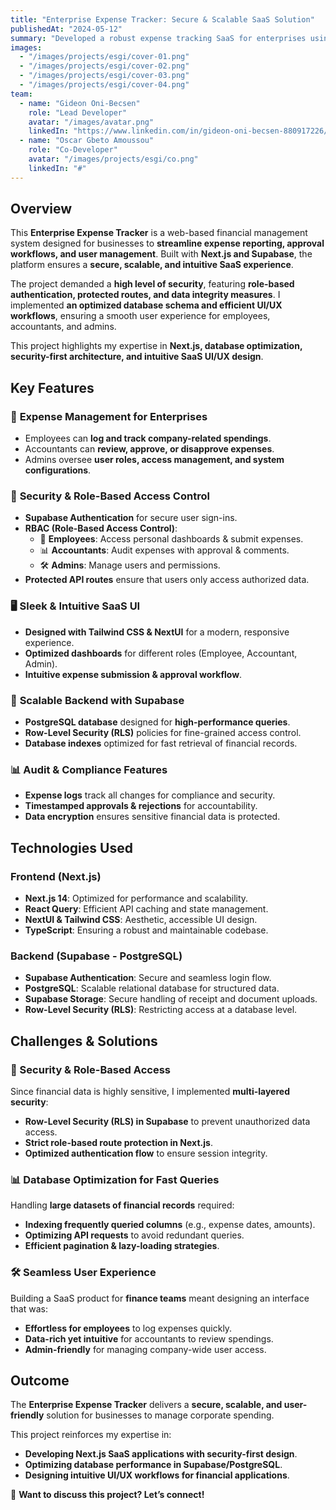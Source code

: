 ```yaml
---
title: "Enterprise Expense Tracker: Secure & Scalable SaaS Solution"
publishedAt: "2024-05-12"
summary: "Developed a robust expense tracking SaaS for enterprises using Next.js and Supabase, ensuring seamless financial management, strong authentication, and role-based access control."
images:
  - "/images/projects/esgi/cover-01.png"
  - "/images/projects/esgi/cover-02.png"
  - "/images/projects/esgi/cover-03.png"
  - "/images/projects/esgi/cover-04.png"
team:
  - name: "Gideon Oni-Becsen"
    role: "Lead Developer"
    avatar: "/images/avatar.png"
    linkedIn: "https://www.linkedin.com/in/gideon-oni-becsen-880917226/"
  - name: "Oscar Gbeto Amoussou"
    role: "Co-Developer"
    avatar: "/images/projects/esgi/co.png"
    linkedIn: "#"
---
```


## Overview

This **Enterprise Expense Tracker** is a web-based financial management system designed for businesses to **streamline expense reporting, approval workflows, and user management**. Built with **Next.js and Supabase**, the platform ensures a **secure, scalable, and intuitive SaaS experience**.

The project demanded a **high level of security**, featuring **role-based authentication, protected routes, and data integrity measures**. I implemented **an optimized database schema and efficient UI/UX workflows**, ensuring a smooth user experience for employees, accountants, and admins.

This project highlights my expertise in **Next.js, database optimization, security-first architecture, and intuitive SaaS UI/UX design**.

## Key Features

### 🏢 **Expense Management for Enterprises**
- Employees can **log and track company-related spendings**.
- Accountants can **review, approve, or disapprove expenses**.
- Admins oversee **user roles, access management, and system configurations**.

### 🔐 **Security & Role-Based Access Control**
- **Supabase Authentication** for secure user sign-ins.
- **RBAC (Role-Based Access Control)**:
  - 🚀 **Employees**: Access personal dashboards & submit expenses.
  - 📊 **Accountants**: Audit expenses with approval & comments.
  - 🛠️ **Admins**: Manage users and permissions.
- **Protected API routes** ensure that users only access authorized data.

### 🖥️ **Sleek & Intuitive SaaS UI**
- **Designed with Tailwind CSS & NextUI** for a modern, responsive experience.
- **Optimized dashboards** for different roles (Employee, Accountant, Admin).
- **Intuitive expense submission & approval workflow**.

### 🚀 **Scalable Backend with Supabase**
- **PostgreSQL database** designed for **high-performance queries**.
- **Row-Level Security (RLS)** policies for fine-grained access control.
- **Database indexes** optimized for fast retrieval of financial records.

### 📊 **Audit & Compliance Features**
- **Expense logs** track all changes for compliance and security.
- **Timestamped approvals & rejections** for accountability.
- **Data encryption** ensures sensitive financial data is protected.

## Technologies Used

### **Frontend (Next.js)**
- **Next.js 14**: Optimized for performance and scalability.
- **React Query**: Efficient API caching and state management.
- **NextUI & Tailwind CSS**: Aesthetic, accessible UI design.
- **TypeScript**: Ensuring a robust and maintainable codebase.

### **Backend (Supabase - PostgreSQL)**
- **Supabase Authentication**: Secure and seamless login flow.
- **PostgreSQL**: Scalable relational database for structured data.
- **Supabase Storage**: Secure handling of receipt and document uploads.
- **Row-Level Security (RLS)**: Restricting access at a database level.

## Challenges & Solutions

### **🔐 Security & Role-Based Access**
Since financial data is highly sensitive, I implemented **multi-layered security**:
- **Row-Level Security (RLS) in Supabase** to prevent unauthorized data access.
- **Strict role-based route protection in Next.js**.
- **Optimized authentication flow** to ensure session integrity.

### **📊 Database Optimization for Fast Queries**
Handling **large datasets of financial records** required:
- **Indexing frequently queried columns** (e.g., expense dates, amounts).
- **Optimizing API requests** to avoid redundant queries.
- **Efficient pagination & lazy-loading strategies**.

### **🛠️ Seamless User Experience**
Building a SaaS product for **finance teams** meant designing an interface that was:
- **Effortless for employees** to log expenses quickly.
- **Data-rich yet intuitive** for accountants to review spendings.
- **Admin-friendly** for managing company-wide user access.

## Outcome

The **Enterprise Expense Tracker** delivers a **secure, scalable, and user-friendly** solution for businesses to manage corporate spending. 

This project reinforces my expertise in:
- **Developing Next.js SaaS applications with security-first design**.
- **Optimizing database performance in Supabase/PostgreSQL**.
- **Designing intuitive UI/UX workflows for financial applications**.

🚀 **Want to discuss this project? Let’s connect!**
